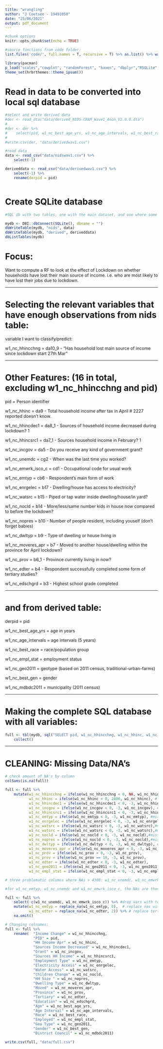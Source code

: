 ```yaml
---
title: "wrangling"
author: "J Coetsee - 19491050"
date: "25/06/2021"
output: pdf_document
---
```


```r
#chunk options
knitr::opts_chunk$set(echo = TRUE)

#source functions from code folder:
list.files('code/', full.names = T, recursive = T) %>% as.list() %>% walk(~source(.))

library(pacman)
p_load("scales","cowplot", "randomForest", "haven", "dbplyr","RSQLite", "tidyverse")
theme_set(hrbrthemes::theme_ipsum())

```

# Read in data to be converted into local sql database

```r
#select and write derived data
#der <- read_dta("data/derived_NIDS-CRAM_Wave1_Anon_V2.0.0.dta") 
#
#der <- der %>% 
#    select(pid, w1_nc_best_age_yrs, w1_nc_age_intervals, w1_nc_best_race, #w1_nc_empl_stat, w1_nc_geo2011, w1_nc_best_gen, w1_nc_mdbdc2011)
#
#write.csv(der, "data/derivedwav1.csv")

#read data
data <- read_csv("data/nidswav1.csv") %>% 
    select(-1) 

deriveddata <- read_csv("data/derivedwav1.csv") %>% 
    select(-1) %>% 
    rename(derpid = pid)



```

# Create SQLite database 

```r

#SQL db with two tables, one with the main dataset, and one where some variables have been derived by the NIDSCRAM team:

mydb <- DBI::dbConnect(SQLite(), dbname = "")
dbWriteTable(mydb, "nids", data)
dbWriteTable(mydb, "derived", deriveddata)
dbListTables(mydb)
```

# Focus:

Want to compute a RF to look at the effect of Lockdown on whether households have lost their main source of income. i.e. who are most likely to have lost their jobs due to lockdown. 

------------------------------------------------------

# Selecting the relevant variables that have enough observations from nids table:

variable I want to classify/predict:

w1_nc_hhincchng = da10_9 - "Has household lost main source of income since lockdown start 27th Mar"

------------------------------------------------------

# Other Features: (16 in total, excluding w1_nc_hhincchng and pid)

pid = Person identifier

w1_nc_hhinc = da9 - Total household income after tax in April # 2227 reported doesn't know.

w1_nc_hhincdec1 = da8_1 - Sources of household income decreased during lockdown? 1

w1_nc_hhincsrc1 = da7_1 - Sources household income in February? 1

w1_nc_incgov = da5 - Do you receive any kind of government grant?

w1_nc_unemdc = 	cg2 - When was the last time you worked?

w1_nc_emwrk_isco_c = cd1 - Occupational code for usual work

w1_nc_emtyp = cb6 - Respondent's main form of work

w1_nc_enrgelec = b17 - Dwelling/house has access to electricity?

w1_nc_watsrc =  b15 - Piped or tap water inside dwelling/house/in yard?

w1_nc_nocld = b14 - More/less/same number kids in house now compared to before the lockdown?

w1_nc_nopres = b10 - Number of people resident, including youself (don't forget babies)

w1_nc_dwltyp = b9 - Type of dwelling or house living in

w1_nc_moveres_apr = b7 - Moved to another house/dwelling within the province for April lockdown?

w1_nc_prov = b6_1 - Province currently living in now?

w1_nc_edter = b4 - Respondent successfully completed some form of tertiary studies?

w1_nc_edschgrd = b3 - Highest school grade completed

------------------------------------------------------

# and from derived table:

derpid = pid

w1_nc_best_age_yrs = age in years

w1_nc_age_intervals = age intervals (5 years)

w1_nc_best_race = race/population group

w1_nc_empl_stat = employment status

w1_nc_geo2011 = geotype (based on 2011 census, traditional-urban-farms)

w1_nc_best_gen = gender

w1_nc_mdbdc2011 = municipality (2011 census)

------------------------------------------------------

# Making the complete SQL database with all variables:

```r

full <- tbl(mydb, sql("SELECT pid, w1_nc_hhincchng, w1_nc_hhinc, w1_nc_hhincdec1, w1_nc_incgov, w1_nc_hhincsrc1, w1_nc_unemdc, w1_nc_emwrk_isco_c, w1_nc_emtyp,w1_nc_enrgelec, w1_nc_watsrc, w1_nc_nocld, w1_nc_nopres, w1_nc_dwltyp, w1_nc_moveres_apr, w1_nc_prov, w1_nc_edter, w1_nc_edschgrd,w1_nc_best_age_yrs, w1_nc_age_intervals,w1_nc_best_race, w1_nc_empl_stat,w1_nc_geo2011, w1_nc_best_gen, w1_nc_mdbdc2011  FROM nids, derived WHERE pid = derpid")) %>% 
    collect()

```

------------------------------------------------------

# CLEANING: Missing Data/NA's

```r
# check amount of NA's by column
colSums(is.na(full))

full <- full %>% 
    mutate(w1_nc_hhincchng = ifelse(w1_nc_hhincchng < 0, NA, w1_nc_hhincchng), # hhincome change, change to NA, there are very few values. need no ,missing for this var
           w1_nc_hhinc = ifelse(w1_nc_hhinc < 0, 2800, w1_nc_hhinc), # missing
           w1_nc_hhincdec1 = ifelse(w1_nc_hhincdec1 < 0, -3, w1_nc_hhincdec1), #missing
           w1_nc_incgov = ifelse(w1_nc_incgov < 0, -3, w1_nc_incgov), #missing
           w1_nc_hhincsrc1 = ifelse(w1_nc_hhincsrc1 < 0, -3, w1_nc_hhincsrc1), #missing
           w1_nc_emtyp = ifelse(w1_nc_emtyp < 0, -3, w1_nc_emtyp), #missing
           w1_nc_enrgelec = ifelse(w1_nc_enrgelec < 0, -3, w1_nc_enrgelec),#missing
           w1_nc_watsrc = ifelse(w1_nc_watsrc < 0, -3, w1_nc_watsrc),#missing
           w1_nc_watsrc = ifelse(w1_nc_watsrc < 0, -3, w1_nc_watsrc),#missing
           w1_nc_nocld = ifelse(w1_nc_nocld < 0, -3, w1_nc_nocld),#missing
           w1_nc_nopres = ifelse(w1_nc_nocld < 0, -3, w1_nc_nocld),#missing
           w1_nc_dwltyp = ifelse(w1_nc_dwltyp < 0, -3, w1_nc_dwltyp), #missing
           w1_nc_moveres_apr = ifelse(w1_nc_moveres_apr < 0, -3, w1_nc_moveres_apr),
           w1_nc_prov = ifelse(w1_nc_prov < 0, -3, w1_nc_prov),
           w1_nc_prov = ifelse(w1_nc_prov == 10, -3, w1_nc_prov),
           w1_nc_edter = ifelse(w1_nc_edter < 0, -3, w1_nc_edter),
           w1_nc_geo2011 = ifelse(w1_nc_geo2011 < 0, -3, w1_nc_geo2011),
           w1_nc_empl_stat = ifelse(w1_nc_empl_stat < 0, -3, w1_nc_empl_stat))

# three problematic columns where NAs > 4300: w1_nc_unemdc, w1_nc_emwrk_isco_c, w1_nc_emtyp; and one where = 1689 (w1_nc_edter)

#for w1_nc_emtyp, w1_nc_unemdc and w1_nc_emwrk_isco_c, the NAs are those without jobs for w1_nc_emtyp. employment status and emtyp therefore captures what we need, so we can throw out the other vars. Similarly, edter gives tertiary education. In this, we assume people who have tertiary would say yes, while the rest do not, so NAs are converted to no's, or 0's

full <- full %>% 
    select(-c(w1_nc_unemdc, w1_nc_emwrk_isco_c)) %>% #drop vars with too many NAs, captured by two other vars
    mutate(w1_nc_emtyp = replace_na(w1_nc_emtyp, 0),  # replace nas with 0's, for unemployed 
           w1_nc_edter = replace_na(w1_nc_edter, 2)) %>% # replace tertiary educ na with 2 (no)
    na.omit()

# Changing colnames:
full <- full %>% 
    rename(  "Income Change" = w1_nc_hhincchng,
             "PID" = pid,
             "HH Income Apr" = w1_nc_hhinc,
             "Sources Income Decreased" = w1_nc_hhincdec1,
             "Grant" = w1_nc_incgov,
             "Sources HH Income" = w1_nc_hhincsrc1,
             "Employment Type" = w1_nc_emtyp,
             "Electricity Access" = w1_nc_enrgelec,
             "Water Access" = w1_nc_watsrc,
             "Children Change" = w1_nc_nocld,
             "HH Size " = w1_nc_nopres,
             "Dwelling Type" = w1_nc_dwltyp,
             "Moved" = w1_nc_moveres_apr,
             "Province" = w1_nc_prov,
             "Tertiary" = w1_nc_edter,
             "Education" = w1_nc_edschgrd,
             "Age" = w1_nc_best_age_yrs,
             "Age Interval" = w1_nc_age_intervals,
             "Race" = w1_nc_best_race,
             "Employed" = w1_nc_empl_stat,
             "Geo Type" = w1_nc_geo2011,
             "Gender" = w1_nc_best_gen,
             "District Council" = w1_nc_mdbdc2011)

write.csv(full, "data/full.csv")

```




